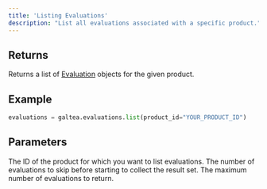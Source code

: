 ```yaml
---
title: 'Listing Evaluations'
description: "List all evaluations associated with a specific product."
---
```


## Returns
Returns a list of [Evaluation](/concepts/product/version/session/evaluation) objects for the given product.

## Example
```python
evaluations = galtea.evaluations.list(product_id="YOUR_PRODUCT_ID")
```

## Parameters
<ResponseField name="product_id" type="string" required>
  The ID of the product for which you want to list evaluations.
</ResponseField>
<ResponseField name="offset" type="int">
  The number of evaluations to skip before starting to collect the result set.
</ResponseField>
<ResponseField name="limit" type="int">
  The maximum number of evaluations to return.
</ResponseField>
